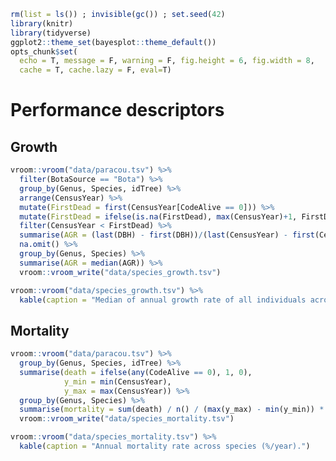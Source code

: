 ```r
rm(list = ls()) ; invisible(gc()) ; set.seed(42)
library(knitr)
library(tidyverse)
ggplot2::theme_set(bayesplot::theme_default())
opts_chunk$set(
  echo = T, message = F, warning = F, fig.height = 6, fig.width = 8,
  cache = T, cache.lazy = F, eval=T)
```


# Performance descriptors

## Growth

```r
vroom::vroom("data/paracou.tsv") %>% 
  filter(BotaSource == "Bota") %>% 
  group_by(Genus, Species, idTree) %>% 
  arrange(CensusYear) %>% 
  mutate(FirstDead = first(CensusYear[CodeAlive == 0])) %>% 
  mutate(FirstDead = ifelse(is.na(FirstDead), max(CensusYear)+1, FirstDead)) %>% 
  filter(CensusYear < FirstDead) %>% 
  summarise(AGR = (last(DBH) - first(DBH))/(last(CensusYear) - first(CensusYear))) %>% 
  na.omit() %>% 
  group_by(Genus, Species) %>% 
  summarise(AGR = median(AGR)) %>% 
  vroom::vroom_write("data/species_growth.tsv")
```

```r
vroom::vroom("data/species_growth.tsv") %>% 
  kable(caption = "Median of annual growth rate of all individuals across species (cm/year).") 
```

## Mortality

```r
vroom::vroom("data/paracou.tsv") %>% 
  group_by(Genus, Species, idTree) %>% 
  summarise(death = ifelse(any(CodeAlive == 0), 1, 0),
            y_min = min(CensusYear),
            y_max = max(CensusYear)) %>% 
  group_by(Genus, Species) %>% 
  summarise(mortality = sum(death) / n() / (max(y_max) - min(y_min)) * 100) %>% 
  vroom::vroom_write("data/species_mortality.tsv")
```

```r
vroom::vroom("data/species_mortality.tsv") %>% 
  kable(caption = "Annual mortality rate across species (%/year).") 
```
